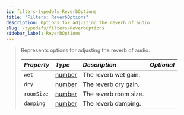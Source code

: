 ```yaml
---
id: filters-typedefs-ReverbOptions
title: "Filters: ReverbOptions"
description: Options for adjusting the reverb of audio.
slug: /typedefs/filters/ReverbOptions
sidebar_label: ReverbOptions
---
```


> Represents options for adjusting the reverb of audio.
>
> | <i className="fa-solid fa-hashtag"/> Property | <i className="fa-solid fa-font"/> Type                                                            | <i className="fa-solid fa-list"/> Description | <i className="fa-solid fa-flask"/> Optional |
> | :---------------------------------------------| :------------------------------------------------------------------------------------------------ | :---------------------------------------------| :------------------------------------------:|
> | `wet`                                         | [number](https://developer.mozilla.org/en-US/docs/Web/JavaScript/Reference/Global_Objects/Number) | The reverb wet gain.                          | <i className="fa-solid fa-check"/>          |
> | `dry`                                         | [number](https://developer.mozilla.org/en-US/docs/Web/JavaScript/Reference/Global_Objects/Number) | The reverb dry gain.                          | <i className="fa-solid fa-check"/>          |
> | `roomSize`                                    | [number](https://developer.mozilla.org/en-US/docs/Web/JavaScript/Reference/Global_Objects/Number) | The reverb room size.                         | <i className="fa-solid fa-check"/>          |
> | `damping`                                     | [number](https://developer.mozilla.org/en-US/docs/Web/JavaScript/Reference/Global_Objects/Number) | The reverb damping.                           | <i className="fa-solid fa-check"/>          |
